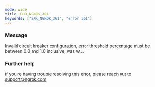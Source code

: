 ```yaml
---
mode: wide
title: ERR_NGROK_361
keywords: ["ERR_NGROK_361", "error 361"]
---
```



### Message

Invalid circuit breaker configuration, error threshold percentage must be between 0.0 and 1.0 inclusive, was `VAL`.

<ErrorDetails />

### Further help

If you're having trouble resolving this error, please reach out to [support@ngrok.com](mailto:support@ngrok.com?subject=Help%20with%20ERR_NGROK_361)
